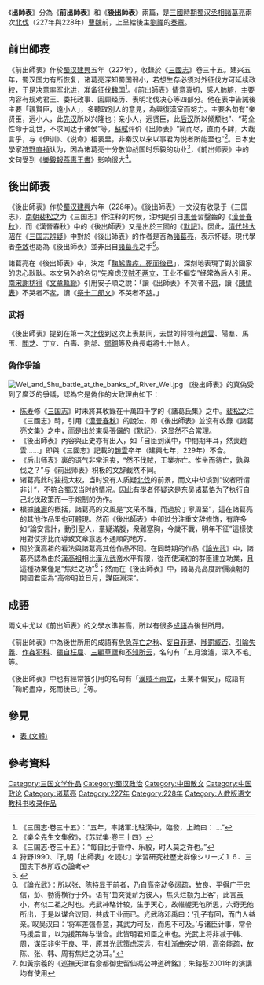 {{about|諸葛亮奏章|韓國電視劇|出師表 (韓國電視劇)}}{{Chinese|pic=File:Chu Shi Biao (former) 2016 Han Zhao Lie Miao.jpg|picsize=300px|piccap=四川成都武侯祠内刻有《前出师表》的碑文|t=出師表|s=出师表|p=Chū Shī Biǎo|w=Chu Shih Piao|j=Ceot<sup>1</sup> Si<sup>1</sup> Biu<sup>2</sup>}}《'''出師表'''》分為《'''前出師表'''》和《'''後出師表'''》兩篇，是[[三國時期|三國時期]][[蜀汉|蜀汉]][[丞相|丞相]][[諸葛亮|諸葛亮]]兩次[[諸葛亮北伐|北伐]]（227年與228年）[[曹魏|曹魏]]前，上呈給後主[[劉禪|劉禪]]的[[奏章|奏章]]。

==前出師表==
{{wikisource|前出師表}}
《前出師表》作於[[蜀汉|蜀汉]][[建兴_(蜀汉)|建興]]五年（227年），收錄於《[[三國志|三國志]]》卷三十五。建兴五年，蜀汉国力有所恢复，诸葛亮深知蜀国弱小，若想生存必须对外征伐方可延续政权，于是决意率军北进，准备征伐[[曹魏|魏国]]<ref>《三国志·卷三十五》：“五年，率諸軍北駐漢中，臨發，上疏曰： ...”</ref>。《前出師表》情意真切，感人肺腑，主要内容有规劝君王、委托政事、回顾经历、表明北伐决心等四部分。他在表中告誡後主要「親賢臣，遠小人」，多聽取別人的意見，為興復漢室而努力。主要名句有“亲贤臣，远小人，此[[西漢|先汉]]所以兴隆也；亲小人，远贤臣，此[[東漢|后汉]]所以倾颓也”、“苟全性命于乱世，不求闻达于诸侯”等。[[蘇軾|蘇軾]]评价《出师表》“简而尽，直而不肆，大哉言乎，与《伊训》、《说命》相表里，非秦汉以来以事君为悦者所能至也”<ref>《樂全先生文集敘》，《苏轼集·卷三十四》</ref>。日本史學家[[狩野直禎|狩野直禎]]认为，因為诸葛亮十分敬仰战国时乐毅的功业<ref>《三国志·卷三十五》：“每自比于管仲、乐毅，时人莫之许也。”</ref>，《前出师表》中的文句受到《[[S:樂毅報燕惠王書|樂毅報燕惠王書]]》影响很大<ref>狩野1990、『孔明「出師表」を読む』学習研究社歴史群像シリーズ１６、三国志下巻所収の論考</ref>。

==後出師表==
{{wikisource|後出師表}}
《後出師表》作於[[蜀汉|蜀汉]][[建兴_(蜀汉)|建興]]六年（228年）。《後出師表》一文沒有收录于《三国志》，[[南北朝|南朝]][[裴松之|裴松之]]为《三国志》作注释的时候，注明是引自[[東晉|東晉]]習鑿齒的《[[漢晉春秋|漢晉春秋]]》，而《漢晉春秋》中的《後出師表》又是出於三國的《[[默記|默記]]》。因此，[[清朝|清代]][[钱大昭|钱大昭]]在《[[三国志辨疑|三国志辨疑]]》中對於《後出師表》的作者是否為[[諸葛亮|諸葛亮]]，表示怀疑。現代學者[[李敖|李敖]]也認為《後出師表》並非出自[[諸葛亮|諸葛亮]]之手<ref>{{Citation|title=[李敖语妙天下]20090106 04.諸葛孔明的精神|url=https://www.youtube.com/watch?v=bmJCHD7HOPI|accessdate=2022-02-09|language=zh-CN|archive-date=2022-01-28|archive-url=https://web.archive.org/web/20220128081857/https://www.youtube.com/watch?v=bmJCHD7HOPI}}</ref>。

諸葛亮在《後出師表》中，決定「[[鞠躬盡瘁，死而後已|鞠躬盡瘁，死而後已]]」，深刻地表現了對於國家的忠心耿耿。本文另外的名句“先帝虑[[汉贼不两立|汉贼不两立]]，王业不偏安”经常為后人引用。[[南宋|南宋]][[謝枋得|謝枋得]]《[[文章軌範|文章軌範]]》引用安子順之說：「讀《出師表》不哭者不[[忠|忠]]，讀《[[陳情表|陳情表]]》不哭者不[[孝|孝]]，讀《[[祭十二郎文|祭十二郎文]]》不哭者不[[慈|慈]]。」

===武将===
《後出師表》提到在第一次[[北伐_(諸葛亮)|北伐]]到这次上表期间，去世的将领有[[趙雲|趙雲]]、陽羣、馬玉、[[閻芝|閻芝]]、丁立、白壽、劉郃、[[鄧銅|鄧銅]]等及曲長屯將七十餘人。

===偽作爭論===
[[File:Wei_and_Shu_battle_at_the_banks_of_River_Wei.jpg|thumb]]
《後出師表》的真偽受到了廣泛的爭議，認為它是偽作的大致理由如下：
* [[陈寿|陈寿]]修《[[三国志|三国志]]》时未將其收錄在十萬四千字的《諸葛氏集》之中。[[裴松之|裴松之]]注《三國志》時，引用《[[漢晉春秋|漢晉春秋]]》的說法，即《後出師表》並沒有收錄《諸葛亮文集》之中，而是出於[[孙吴|東吳]][[張儼_(三國)|張儼]]的《默記》，这显然不合常理。
* 《後出師表》內容與正史亦有出入，如「自臣到漢中，中間期年耳，然喪趙雲......」即與《三國志》記載的[[趙雲|趙雲]]卒年（建興七年，229年）不合。
* 《后出师表》裏的语气非常沮丧，“然不伐賊，王業亦亡。惟坐而待亡，孰與伐之？”与《前出师表》积极的文辞截然不同。
* 诸葛亮此时独揽大权，当时没有人质疑[[北伐_(諸葛亮)|北伐]]的前景，而文中却谈到“议者所谓非计”，不符合[[蜀汉|蜀汉]]当时的情况。因此有學者怀疑这是[[孫吳|东吴]][[诸葛恪|诸葛恪]]为了执行自己北伐政策而一手炮制的伪作。
* 根據[[陈寿|陳壽]]的概括，諸葛亮的文風是“文采不豔，而過於丁寧周至”，這在諸葛亮的其他作品里也可體現。然而《後出師表》中卻过分注重文辞修饰，有許多如“論安言計，動引聖人，羣疑滿腹，衆難塞胸，今歲不戰，明年不征”這樣使用對仗排比而導致文章意思不通順的地方。
* 關於漢高祖的看法與諸葛亮其他作品不同。在同時期的作品《[[s:論光武|論光武]]》中，諸葛亮認為由於[[刘邦|漢高祖]]相比[[汉光武帝|漢光武帝]]水平有限，從而使漢初的群臣建立功業，且這種功業僅是“焦烂之功”<ref>《[[s:論光武|論光武]]》：所以张、陈特显于前者，乃自高帝动多阔疏，故良、平得广于忠信，彭、勃得横行于外。语有‘曲突徙薪为彼人，焦头烂额为上客’，此言虽小，有似二祖之时也。光武神略计较，生于天心，故帷幄无他所思，六奇无他所出，于是以谋合议同，共成王业而已。光武称邓禹曰：‘孔子有回，而门人益亲。’叹吴汉曰：‘将军差强吾意，其武力可及，而忠不可及。’与诸臣计事，常令马援后言，以为援策每与谐合。此皆明君知臣之审也。光武上将非减于韩、周，谋臣非劣于良、平，原其光武策虑深远，有杜渐曲突之明，高帝能疏，故陈、张、韩、周有焦烂之功耳。” </ref>；然而在《後出師表》中，諸葛亮高度評價漢朝的開國君臣為“高帝明並日月，謀臣淵深”。

==成語==
兩文中尤以《前出師表》的文學水準甚高，所以有很多[[成語|成語]]為後世所用。

《前出師表》中為後世所用的成語有[[危急存亡之秋|危急存亡之秋]]、[[妄自菲薄|妄自菲薄]]、[[陟罰臧否|陟罰臧否]]、[[引喻失義|引喻失義]]、[[作姦犯科|作姦犯科]]、[[猥自枉屈|猥自枉屈]]、[[三顧草廬|三顧草廬]]和[[不知所云|不知所云]]，名句有「五月渡瀘，深入不毛」等。

《後出師表》中也有經常被引用的名句有「[[漢賊不兩立|漢賊不兩立]]，王業不偏安」，成語有「鞠躬盡瘁，死而後已」<ref>如黃宗羲的《巡撫天津右僉都御史留仙馮公神道碑銘》；朱鎔基2001年的演講均有使用</ref>等。

==參見==
*[[表_(文體)|表 (文體)]]

==參考資料==
{{reflist}}

[[Category:三国文学作品|Category:三国文学作品]]
[[Category:蜀汉政治|Category:蜀汉政治]]
[[Category:中国散文|Category:中国散文]]
[[Category:中国政论|Category:中国政论]]
[[Category:诸葛亮|Category:诸葛亮]]
[[Category:227年|Category:227年]]
[[Category:228年|Category:228年]]
[[Category:人教版语文教科书收录作品|Category:人教版语文教科书收录作品]]
